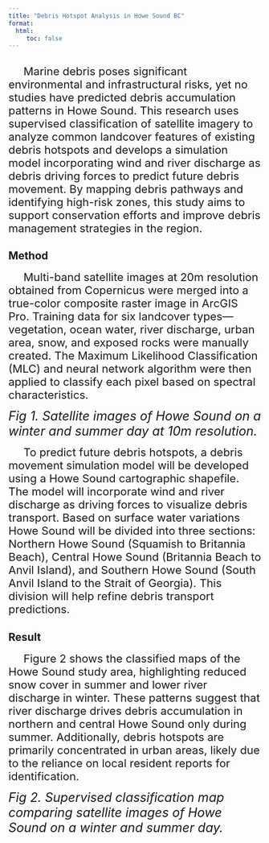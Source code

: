 ```yaml
---
title: "Debris Hotspot Analysis in Howe Sound BC"
format: 
  html:
     toc: false
---
```


## 
 <span style="font-size: 22px;"><span style="margin-right: 30px;"></span> Marine debris poses significant environmental and infrastructural risks, yet no studies have predicted debris accumulation patterns in Howe Sound. This research uses supervised classification of satellite imagery to analyze common landcover features of existing debris hotspots and develops a simulation model incorporating wind and river discharge as debris driving forces to predict future debris movement. By mapping debris pathways and identifying high-risk zones, this study aims to support conservation efforts and improve debris management strategies in the region.</span><br>
 

## Method
 <span style="font-size: 22px;"><span style="margin-right: 30px;"></span> Multi-band satellite images at 20m resolution obtained from Copernicus were merged into a true-color composite raster image in ArcGIS Pro. Training data for six landcover types—vegetation, ocean water, river discharge, urban area, snow, and exposed rocks were manually created. The Maximum Likelihood Classification (MLC) and neural network algorithm were then applied to classify each pixel based on spectral characteristics.</span><br>

<!-- Container for the side-by-side slider -->
<div id="comparison-slider-1" style="width: 80%; max-width: 800px; margin: auto;"></div>

<!-- Load JuxtaposeJS for the sliding effect -->
<link rel="stylesheet" href="https://cdn.knightlab.com/libs/juxtapose/latest/css/juxtapose.css">
<script src="https://cdn.knightlab.com/libs/juxtapose/latest/js/juxtapose.js"></script>

<!-- Initialize the comparison slider -->
<script>
  new juxtapose.JXSlider('#comparison-slider-1', [
    {
      src: 'images/Winter_Unclassified.png',
      label: 'Winter'
    },
    {
      src: 'images/Summer_Unclassified.png',
      label: 'Summer'
    }
  ], {
    animate: true,
    showLabels: true,
    showCredits: false,
    startingPosition: "50%"
  });
</script>
[*Fig 1. Satellite images of Howe Sound on a winter and summer day at 10m resolution.*]{style="font-size: 25px;"}<br>

 <span style="font-size: 22px;"><span style="margin-right: 30px;"></span>To predict future debris hotspots, a debris movement simulation model will be developed using a Howe Sound cartographic shapefile. The model will incorporate wind and river discharge as driving forces to visualize debris transport. Based on surface water variations Howe Sound will be divided into three sections: Northern Howe Sound (Squamish to Britannia Beach), Central Howe Sound (Britannia Beach to Anvil Island), and Southern Howe Sound (South Anvil Island to the Strait of Georgia). This division will help refine debris transport predictions.</span><br>


## Result

 <span style="font-size: 22px;"><span style="margin-right: 30px;"></span> Figure 2 shows the classified maps of the Howe Sound study area, highlighting reduced snow cover in summer and lower river discharge in winter. These patterns suggest that river discharge drives debris accumulation in northern and central Howe Sound only during summer. Additionally, debris hotspots are primarily concentrated in urban areas, likely due to the reliance on local resident reports for identification. </span><br>


<!-- Container for the side-by-side slider -->
<div id="comparison-slider-2" style="width: 80%; max-width: 800px; margin: auto;"></div>

<!-- Load JuxtaposeJS for the sliding effect -->
<link rel="stylesheet" href="https://cdn.knightlab.com/libs/juxtapose/latest/css/juxtapose.css">
<script src="https://cdn.knightlab.com/libs/juxtapose/latest/js/juxtapose.js"></script>

<!-- Initialize the comparison slider -->
<script>
  new juxtapose.JXSlider('#comparison-slider-2', [
    {
      src: 'images/Winter_Classified.png',
      label: 'Winter'
    },
    {
      src: 'images/Summer_Classified.png',
      label: 'Summer'
    }
  ], {
    animate: true,
    showLabels: true,
    showCredits: false,
    startingPosition: "50%"
  });
</script>
[*Fig 2. Supervised classification map comparing satellite images of Howe Sound on a winter and summer day.*]{style="font-size: 25px;"}<br><br><br><br><br>
